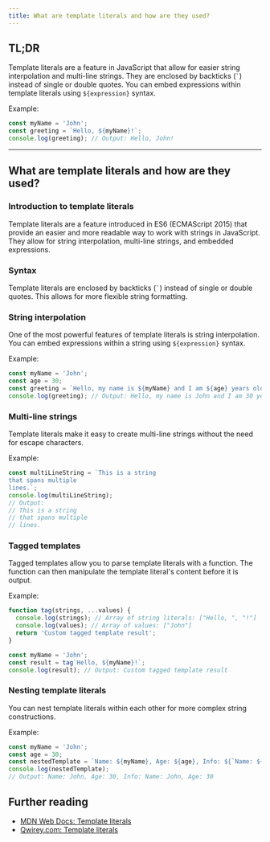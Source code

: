 ```yaml
---
title: What are template literals and how are they used?
---
```


## TL;DR

Template literals are a feature in JavaScript that allow for easier string interpolation and multi-line strings. They are enclosed by backticks (`` ` ``) instead of single or double quotes. You can embed expressions within template literals using `${expression}` syntax.

Example:

```js live
const myName = 'John';
const greeting = `Hello, ${myName}!`;
console.log(greeting); // Output: Hello, John!
```

---

## What are template literals and how are they used?

### Introduction to template literals

Template literals are a feature introduced in ES6 (ECMAScript 2015) that provide an easier and more readable way to work with strings in JavaScript. They allow for string interpolation, multi-line strings, and embedded expressions.

### Syntax

Template literals are enclosed by backticks (`` ` ``) instead of single or double quotes. This allows for more flexible string formatting.

### String interpolation

One of the most powerful features of template literals is string interpolation. You can embed expressions within a string using `${expression}` syntax.

Example:

```js live
const myName = 'John';
const age = 30;
const greeting = `Hello, my name is ${myName} and I am ${age} years old.`;
console.log(greeting); // Output: Hello, my name is John and I am 30 years old.
```

### Multi-line strings

Template literals make it easy to create multi-line strings without the need for escape characters.

Example:

```js live
const multiLineString = `This is a string
that spans multiple
lines.`;
console.log(multiLineString);
// Output:
// This is a string
// that spans multiple
// lines.
```

### Tagged templates

Tagged templates allow you to parse template literals with a function. The function can then manipulate the template literal's content before it is output.

Example:

```js live
function tag(strings, ...values) {
  console.log(strings); // Array of string literals: ["Hello, ", "!"]
  console.log(values); // Array of values: ["John"]
  return 'Custom tagged template result';
}

const myName = 'John';
const result = tag`Hello, ${myName}!`;
console.log(result); // Output: Custom tagged template result
```

### Nesting template literals

You can nest template literals within each other for more complex string constructions.

Example:

```js live
const myName = 'John';
const age = 30;
const nestedTemplate = `Name: ${myName}, Age: ${age}, Info: ${`Name: ${myName}, Age: ${age}`}`;
console.log(nestedTemplate);
// Output: Name: John, Age: 30, Info: Name: John, Age: 30
```

## Further reading

- [MDN Web Docs: Template literals](https://developer.mozilla.org/en-US/docs/Web/JavaScript/Reference/Template_literals)
- [Qwirey.com: Template literals](https://qwirey.com/technology/es6-features.html#qwp-fold-templateliterals)
